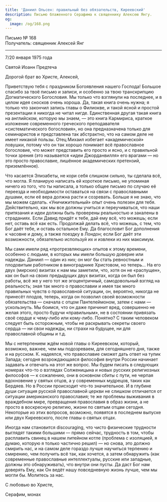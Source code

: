 ```yaml
---
title: 'Даниил Ольсен: правильный без обязательств, Киреевский'
description: Письмо блаженного Серафима к священнику Алексею Янгу.
og:
  image: /og/168.png
---
```


<div style={{textAlign:'right', fontFamily:'monospace'}}>Письмо № 168</div>
<div style={{textAlign:'left', fontFamily:'monospace'}}>Получатель: священник Алексей Янг</div>

---

7/20 января 1975 года

Святой Иоанн Предтеча

Дорогой брат во Христе, Алексей,

Приветствую тебя с праздником Богоявления нашего Господа! Большое спасибо за твоё письмо и записи, и особенно за твою транскрипцию Догматического Богословия. Мы только что взглянули на последнее, и в целом идея сносков очень хороша. Да, такая книга очень нужна; я только что закончил запись главы о Филиокве, и такой ясной и простой презентации я никогда не читал нигде. Единственная другая такая книга на английском, которую мы знаем, — это книга Кармириса, краткое изложение современного греческого преподавателя «систематического богословия», но она предназначена только для семинаристов и представлена так абстрактно, что на самом деле не имеет никакой пользы. Отец Михаил избегает «академической» ловушки, потому что он так хорошо понимает всё православное богословие, что может представить его просто и ясно, и с правильной точки зрения (это называется «идеи Джорданвилля» его врагами — но это просто православие, лишённое академических претензий, приземлённое).

Что касается Элизабеты, не кори себя слишком сильно, ты сделала всё, что могла. Я планирую написать ей короткое письмо, не упоминая ничего из того, что ты написала, а только общее письмо по случаю её переезда и необходимости оставаться на связи с православными душами, если её вера должна расти и созревать. Больше я не знаю, что мы можем сделать. «Уничижительный» опыт очень полезен для тебя. Действительно, как мы все должны учиться и переучиваться, что наши притязания и идеи должны быть проверены реальностью и закалены в страданиях. Если Давид придёт к тебе, дай ему всё, что можешь; если нет, оставь всё как есть. Продолжай делать всё, что можешь, с тем, что Бог даёт тебе, и оставь остальное Ему. Да благословит Бог дополнения к часовне и дому, а также поездку в Лондон; если Бог даёт эти возможности, обязательно используй их и извлеки из них максимум.

Мы сами имели ряд «протрезвляющих» опытов к этому времени, особенно с людьми, в которых мы имели большую доверие или надежды. Даниил — один из них; он мог бы стать ревностным и плодовитым работником в винограднике Христовом, но теперь... На его двух (мирских) визитах к нам мы заметили, что, хотя он не «распущен», как он был на своих предыдущих двух визитах, когда он был без работы, всё же у него тот же эгоцентричный, самодовольный взгляд на реальность; зная так много о православии и имея так много правильных чувств о православной ситуации, он, вероятно, никогда не принесёт плодов, теперь, когда он позволил своей возможности обязательства — сначала с отцом Пантелеймоном, затем с нами — ускользнуть. Мы боимся, что он даже причинит вред, совершенно не желая этого, просто будучи «правильным», не в состоянии привязать своё сердце к чему-либо или кому-либо. Понятно? С таким человеком следует быть осторожным, чтобы не раскрывать секреты своего сердца — ни свои надежды, ни страхи на будущее, ни для православной общины и т.д.

Мы с нетерпением ждём новой главы о Киреевском, который, возможно, важнее, чем мы подозреваем, для сегодняшнего дня, также и на русском. К. надеялся, что православие сможет дать ответ на тупик Запада; сегодня возрождающаяся философия внутри России начинает задавать и отвечать на этот же вопрос. Мы будем писать в следующих номерах что-то о взглядах Солженицына и новых русских религиозных философов — к сожалению, они в основном сбиты с пути, не черпая вдохновение у святых отцов, а у современных мудрецов, таких как Бердяев. Но в России происходит что-то значительное. И в глубине души ситуация русской православной церкви не слишком отличается от ситуации американского православия; те же проблемы выживания в враждебном мире, превращения православия в образ жизни, а не просто в воскресную религию, жизни по святым отцам сегодня. Некоторые из этих вопросов, возможно, появятся в последнем выпуске или двух Киреевского, после главы о святых отцах.

Иногда нам становится discouraging, что чисто физические трудности выглядят такими большими — прямо сейчас, трудность в том, чтобы расплавить свинец в нашем литейном котле (проблема с изоляцией, я думаю, которую я только частично решил) — но снова, это должно смирить нас, и на самом деле гораздо лучше научиться терпению и смирению, чем получить всё так, как хочется, а затем обнаружить (как современные православные интеллектуалы, русские или западные, должны это обнаруживать), что внутри они пусты. Да даст Бог нам доверять Ему, как Он ведёт нашу повседневную жизнь лучше, чем мы могли бы. Молитесь за нас.

С любовью во Христе,

Серафим, монах